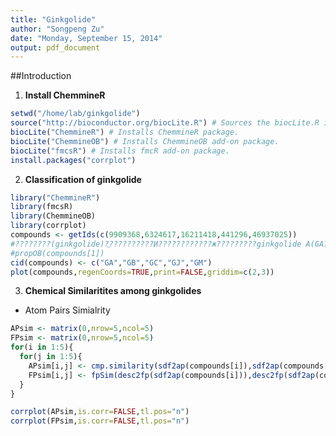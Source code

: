 ```yaml
---
title: "Ginkgolide"
author: "Songpeng Zu"
date: "Monday, September 15, 2014"
output: pdf_document
---
```


##Introduction

1. __Install ChemmineR__

```r
setwd("/home/lab/ginkgolide")
source("http://bioconductor.org/biocLite.R") # Sources the biocLite.R installation script.
biocLite("ChemmineR") # Installs ChemmineR package.
biocLite("ChemmineOB") # Installs ChemmineOB add-on package.
biocLite("fmcsR") # Installs fmcR add-on package.
install.packages("corrplot")

```

2. __Classification of ginkgolide__

```r
library("ChemmineR")
library(fmcsR)
library(ChemmineOB)
library(corrplot)
compounds <- getIds(c(9909368,6324617,16211418,441296,46937025))
#????????(ginkgolide)?ֱ??????????Ͷ????????????ж?????????ginkgolide A(GA??CID:9909368)??ginkgolide B(GB??CID:6324617)??ginkgolide C(GC??CID:16211418)??ginkgolide J(GJ??CID:441296)??ginkgolide M(GM??CID: 46937025)
#propOB(compounds[1])
cid(compounds) <- c("GA","GB","GC","GJ","GM")
plot(compounds,regenCoords=TRUE,print=FALSE,griddim=c(2,3))
```

3. __Chemical Similaritites among ginkgolides__
* Atom Pairs Simialrity
```r
APsim <- matrix(0,nrow=5,ncol=5)
FPsim <- matrix(0,nrow=5,ncol=5)
for(i in 1:5){
  for(j in 1:5){
    APsim[i,j] <- cmp.similarity(sdf2ap(compounds[i]),sdf2ap(compounds[j]))
    FPsim[i,j] <- fpSim(desc2fp(sdf2ap(compounds[i])),desc2fp(sdf2ap(compounds[j])))
  }
}
```
```r
corrplot(APsim,is.corr=FALSE,tl.pos="n")
corrplot(FPsim,is.corr=FALSE,tl.pos="n")
```

 